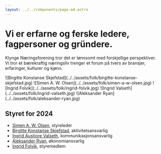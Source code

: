 ```yaml
---
layout: ../../components/page-md.astro
---
```


# Vi er erfarne og ferske ledere, fagpersoner og gründere.

Klynge Næringsforening tror det er lønnsomt med forskjellige perspektiver. Vi
tror et bærekraftig næringsliv trenger et forum på tvers av bransjer,
erfaringer, kulturer og kjønn.

<div class="images">
  ![Birgitte Konstanse
  Skjefstad](../../assets/folk/birgitte-konstanse-skjefstad.jpg) ![Simen A. W.
  Olsen](../../assets/folk/simen-a-w-olsen.jpg) ![Ingrid
  Folvik](../../assets/folk/ingrid-folvik.jpg) ![Ingrid
  Valseth](../../assets/folk/ingrid-valseth.jpg) ![Aleksander
  Ryan](../../assets/folk/aleksander-ryan.jpg)
</div>

## Styret for 2024

- [Simen A. W. Olsen](https://www.linkedin.com/in/simenandre/), styreleder
- [Birgitte Konstanse Skjefstad](https://www.linkedin.com/in/birgitte-konstanse-skjefstad-65387058/), aktivitetsansvarlig
- [Ingrid Austjore Valseth](https://www.linkedin.com/in/ingrid-austjore-valseth-92986a1a3/), kommunikasjonsansvarlig
- [Aleksander Ryan](https://www.linkedin.com/in/aleksanderryan/), økonomiansvarlig
- [Ingrid Folvik](https://www.linkedin.com/in/ingrid-folvik-16255627/), styremedlem
